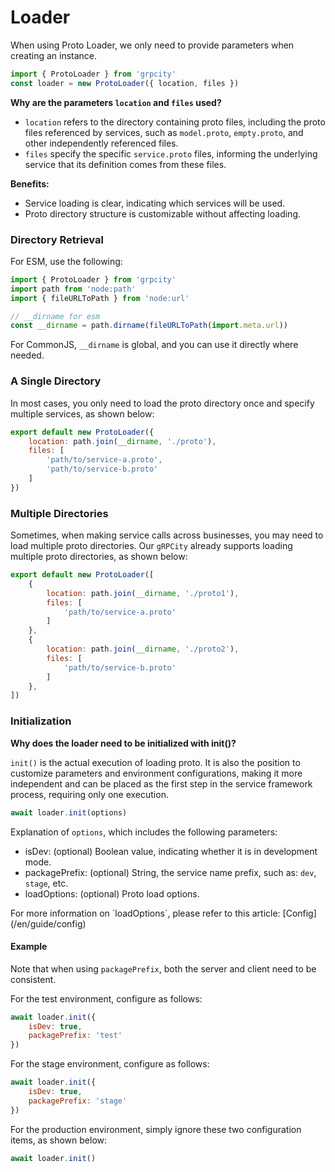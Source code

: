 
# Loader

When using Proto Loader, we only need to provide parameters when creating an instance.

```js
import { ProtoLoader } from 'grpcity'
const loader = new ProtoLoader({ location, files })
```

**Why are the parameters `location` and `files` used?**
- `location` refers to the directory containing proto files, including the proto files referenced by services, such as `model.proto`, `empty.proto`, and other independently referenced files.
- `files` specify the specific `service.proto` files, informing the underlying service that its definition comes from these files.

**Benefits:**
- Service loading is clear, indicating which services will be used.
- Proto directory structure is customizable without affecting loading.

### Directory Retrieval

For ESM, use the following:

```js
import { ProtoLoader } from 'grpcity'
import path from 'node:path'
import { fileURLToPath } from 'node:url'

// __dirname for esm
const __dirname = path.dirname(fileURLToPath(import.meta.url))
```

For CommonJS, `__dirname` is global, and you can use it directly where needed.

### A Single Directory

In most cases, you only need to load the proto directory once and specify multiple services, as shown below:

```js
export default new ProtoLoader({
    location: path.join(__dirname, './proto'),
    files: [
        'path/to/service-a.proto',
        'path/to/service-b.proto'
    ]
})
```

### Multiple Directories

Sometimes, when making service calls across businesses, you may need to load multiple proto directories. Our `gRPCity` already supports loading multiple proto directories, as shown below:

```js
export default new ProtoLoader([
    {
        location: path.join(__dirname, './proto1'),
        files: [
            'path/to/service-a.proto'
        ]
    },
    {
        location: path.join(__dirname, './proto2'),
        files: [
            'path/to/service-b.proto'
        ]
    },
])
```

### Initialization

**Why does the loader need to be initialized with init()?**

`init()` is the actual execution of loading proto. It is also the position to customize parameters and environment configurations, making it more independent and can be placed as the first step in the service framework process, requiring only one execution.

```js
await loader.init(options)
```

Explanation of `options`, which includes the following parameters:
- isDev: (optional) Boolean value, indicating whether it is in development mode.
- packagePrefix: (optional) String, the service name prefix, such as: `dev`, `stage`, etc.
- loadOptions: (optional) Proto load options.

<Callout>
For more information on `loadOptions`, please refer to this article: [Config](/en/guide/config)
</Callout>

#### Example

Note that when using `packagePrefix`, both the server and client need to be consistent.

For the test environment, configure as follows:

```js
await loader.init({
    isDev: true,
    packagePrefix: 'test'
})
```

For the stage environment, configure as follows:

```js
await loader.init({
    isDev: true,
    packagePrefix: 'stage'
})
```

For the production environment, simply ignore these two configuration items, as shown below:

```js
await loader.init()
```
